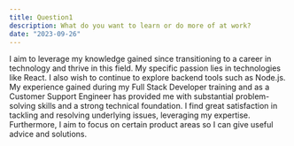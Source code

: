 ```yaml
---
title: Question1
description: What do you want to learn or do more of at work?
date: "2023-09-26"
---
```


I aim to leverage my knowledge gained since transitioning to a career in technology and thrive in this field. My specific passion lies in technologies like React. I also wish to continue to explore backend tools such as Node.js.
My experience gained during my Full Stack Developer training and as a Customer Support Engineer has provided me with substantial problem-solving skills and a strong technical foundation. I find great satisfaction in tackling and resolving underlying issues, leveraging my expertise.
Furthermore, I aim to focus on certain product areas so I can give useful advice and solutions.
